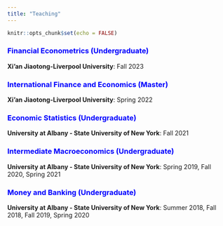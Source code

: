 ```yaml
---
title: "Teaching"
---
```


```r
knitr::opts_chunk$set(echo = FALSE)
```

### [Financial Econometrics (Undergraduate)]{style="color: blue;"}

**Xi'an Jiaotong-Liverpool University**: Fall 2023

### [International Finance and Economics (Master)]{style="color: blue;"}

**Xi'an Jiaotong-Liverpool University**: Spring 2022

### [Economic Statistics (Undergraduate)]{style="color: blue;"}

**University at Albany - State University of New York**: Fall 2021

### [Intermediate Macroeconomics (Undergraduate)]{style="color: blue;"}

**University at Albany - State University of New York**: Spring 2019, Fall 2020, Spring 2021

<!-- [<span style="color:blue;">Readings</span>](teaching/teaching_intermediate_macro.html){target="_blank"} -->

### [Money and Banking (Undergraduate)]{style="color: blue;"}

**University at Albany - State University of New York**: Summer 2018, Fall 2018, Fall 2019, Spring 2020

<!-- [<span style="color:blue;">Readings</span>](teaching/teaching_money_and_banking.html){target="_blank"} -->
